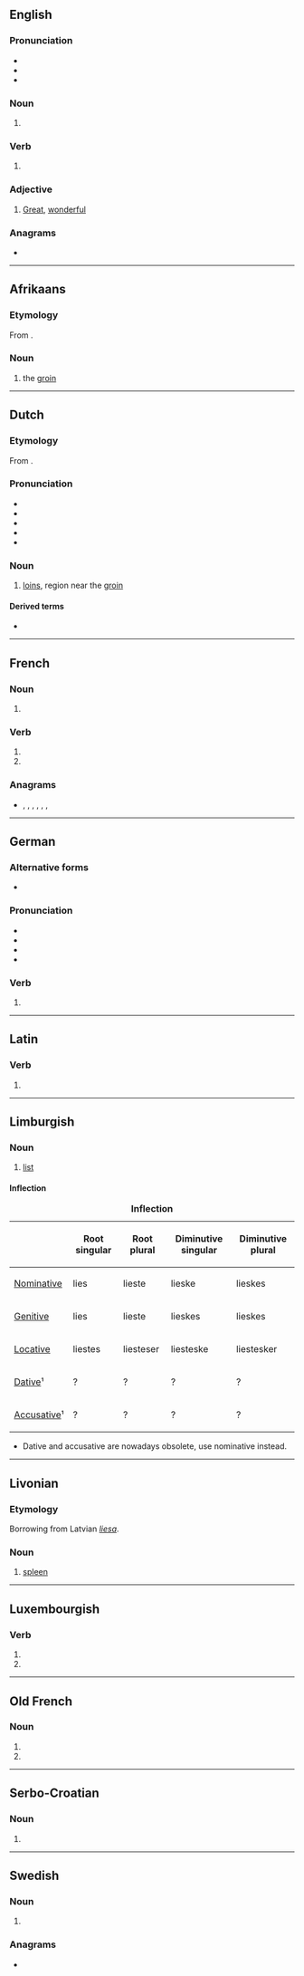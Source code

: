 {{also|Lies|liés|líes|-lies}}
==English==

===Pronunciation===
* {{IPA|en|/laɪz/}}
* {{audio|en|en-us-lies.ogg|Audio (US)}}
* {{rhymes|en|aɪz}}

===Noun===
{{head|en|noun form}}

# {{plural of|en|lie}}

===Verb===
{{head|en|verb form}}

# {{en-third-person singular of|lie}}

===Adjective===
{{en-adj|?}}

# {{lb|en|Mid-Ulster}} [[great|Great]], [[wonderful]]
#: {{ux|en|That kebab was '''lies'''!}}

===Anagrams===
* {{anagrams|en|a=eils|%iles|Elis|Iles|Isle|Leis|Lise|Sile|iles|isle|leis|sile|slie}}

----

==Afrikaans==

===Etymology===
From {{inh|af|nl|lies}}.

===Noun===
{{af-noun|lieste}}

# the [[groin]]

{{topics|af|Body parts}}

----

==Dutch==

===Etymology===
From {{inh|nl|dum|liesche}}. {{etystub|nl}}

===Pronunciation===
* {{IPA|nl|/lis/}}
* {{audio|nl|Nl-lies.ogg|audio}}
* {{hyphenation|nl|lies}}
* {{rhymes|nl|is}}
* {{homophone|nl|lease}}

===Noun===
{{nl-noun|f|-zen|-}}

# {{topics|nl|Body parts}} [[loins]], region near the [[groin]]

====Derived terms====
* {{l|nl|liesbreuk}}

----

==French==

===Noun===
{{head|fr|noun plural form|g=f}}

# {{plural of|fr|lie}}

===Verb===
{{head|fr|verb form}}

# {{inflection of|fr|lier||2|s|pres|indc}}
# {{inflection of|fr|lier||2|s|pres|subj}}

===Anagrams===
* {{l|fr|élis}}, {{l|fr|îles}}, {{l|fr|isle}}, {{l|fr|Lise}}, {{l|fr|lise}}, {{l|fr|sile}}, {{l|fr|silé}}

----

==German==

===Alternative forms===
* {{alter|de|l.||abbreviation}}

===Pronunciation===
* {{IPA|de|[liːs]}}
* {{audio|de|LL-Q188 (deu)-Sebastian Wallroth-lies.wav|Audio}}
* {{homophones|de|ließ}}
* {{rhymes|de|iːs}}

===Verb===
{{head|de|verb form}}

# {{inflection of|de|lesen||impr|s}}

----

==Latin==

===Verb===
{{la-verb-form|līēs}}

# {{inflection of|la|līō||2|s|pres|actv|subj}}

----

==Limburgish==

===Noun===
{{head|li|noun|g=f}}

# [[list]]

====Inflection====
{|class="wikitable" style="text-align: center;"
|+ '''Inflection'''
!
! Root singular
! Root plural
! Diminutive singular
! Diminutive plural
|-
! [[nominative|Nominative]]
|lies
|lieste
|lieske
|lieskes
|-
! [[genitive|Genitive]]
|lies
|lieste
|lieskes
|lieskes
|-
! [[locative|Locative]]
|liestes
|liesteser
|liesteske
|liestesker
|-
! [[dative|Dative]]¹
|?
|?
|?
|?
|-
! [[accusative|Accusative]]¹
|?
|?
|?
|?
|}
* Dative and accusative are nowadays obsolete, use nominative instead.

----

==Livonian==

===Etymology===
Borrowing from Latvian ''[[liesa]]''.

===Noun===
{{head|liv|noun}}

# {{label|liv|Salaca}} [[spleen]]

----

==Luxembourgish==

===Verb===
{{head|lb|verb form}}

# {{inflection of|lb|liesen||2|s|pres|indc}}
# {{inflection of|lb|liesen||2|s|impr}}

----

==Old French==

===Noun===
{{head|fro|noun form|g=f-p}}

# {{inflection of|fro|lie||obl|p}}
# {{inflection of|fro|lie||nom|p}}

----

==Serbo-Croatian==

===Noun===
{{sh-noun|g=m}}

# {{obsolete spelling of|sh|lijes}}

----

==Swedish==

===Noun===
{{head|sv|noun form}}

# {{sv-noun-form-indef-gen|lie}}

===Anagrams===
* {{anagrams|sv|a=eils|Elis}}